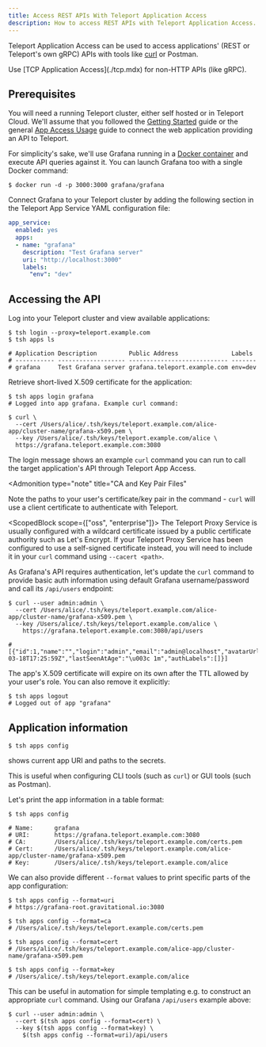 ```yaml
---
title: Access REST APIs With Teleport Application Access
description: How to access REST APIs with Teleport Application Access.
---
```


Teleport Application Access can be used to access applications' (REST or Teleport's own gRPC) APIs with
tools like [curl](https://man7.org/linux/man-pages/man1/curl.1.html) or Postman.

<Admonition type="note" title="Non-HTTP API Support">
Use [TCP Application Access](./tcp.mdx) for non-HTTP APIs (like gRPC).
</Admonition>

## Prerequisites

You will need a running Teleport cluster, either self hosted or in Teleport Cloud.
We'll assume that you followed the [Getting Started](../getting-started.mdx)
guide or the general [App Access Usage](./connecting-apps.mdx) guide to connect the web application providing an API to Teleport.

For simplicity's sake, we'll use Grafana running in a
[Docker container](https://grafana.com/docs/grafana/latest/installation/docker/)
and execute API queries against it. You can launch Grafana too with a single Docker
command:

```code
$ docker run -d -p 3000:3000 grafana/grafana
```

Connect Grafana to your Teleport cluster by adding the following section in
the Teleport App Service YAML configuration file:

```yaml
app_service:
  enabled: yes
  apps:
  - name: "grafana"
    description: "Test Grafana server"
    uri: "http://localhost:3000"
    labels:
      "env": "dev"
```

## Accessing the API

Log into your Teleport cluster and view available applications:

```code
$ tsh login --proxy=teleport.example.com
$ tsh apps ls

# Application Description         Public Address               Labels
# ----------- ------------------- ---------------------------- -------
# grafana     Test Grafana server grafana.teleport.example.com env=dev
```

Retrieve short-lived X.509 certificate for the application:

```code
$ tsh apps login grafana
# Logged into app grafana. Example curl command:

$ curl \
  --cert /Users/alice/.tsh/keys/teleport.example.com/alice-app/cluster-name/grafana-x509.pem \
  --key /Users/alice/.tsh/keys/teleport.example.com/alice \
  https://grafana.teleport.example.com:3080
```

The login message shows an example `curl` command you can run to call the
target application's API through Teleport App Access.

<Admonition
  type="note"
  title="CA and Key Pair Files"
>
  Note the paths to your user's certificate/key pair in the command - `curl` will use a client certificate to authenticate with Teleport.
  
  <ScopedBlock scope={["oss", "enterprise"]}>
    The Teleport Proxy Service is usually configured with a wildcard certificate issued by a public certificate authority such as Let's Encrypt. If your Teleport Proxy Service has been configured to use a self-signed certificate instead, you will need to include it in your `curl` command using `--cacert <path>`.
  </ScopedBlock>
</Admonition>

As Grafana's API requires authentication, let's update the `curl` command to
provide basic auth information using default Grafana username/password and
call its `/api/users` endpoint:

```code
$ curl --user admin:admin \
  --cert /Users/alice/.tsh/keys/teleport.example.com/alice-app/cluster-name/grafana-x509.pem \
  --key /Users/alice/.tsh/keys/teleport.example.com/alice \
    https://grafana.teleport.example.com:3080/api/users

# [{"id":1,"name":"","login":"admin","email":"admin@localhost","avatarUrl":"/avatar/46d229b033af06a191ff2267bca9ae56","isAdmin":true,"isDisabled":false,"lastSeenAt":"2021-03-18T17:25:59Z","lastSeenAtAge":"\u003c 1m","authLabels":[]}]
```

The app's X.509 certificate will expire on its own after the TTL allowed by
your user's role. You can also remove it explicitly:

```code
$ tsh apps logout
# Logged out of app "grafana"
```

## Application information

```code
$ tsh apps config
```

shows current app URI and paths to the secrets.

This is useful when configuring CLI tools (such as `curl`) or GUI tools (such as Postman).

Let's print the app information in a table format:

```code
$ tsh apps config

# Name:      grafana
# URI:       https://grafana.teleport.example.com:3080
# CA:        /Users/alice/.tsh/keys/teleport.example.com/certs.pem
# Cert:      /Users/alice/.tsh/keys/teleport.example.com/alice-app/cluster-name/grafana-x509.pem
# Key:       /Users/alice/.tsh/keys/teleport.example.com/alice
```

We can also provide different `--format` values to print specific parts
of the app configuration:

```code
$ tsh apps config --format=uri
# https://grafana-root.gravitational.io:3080

$ tsh apps config --format=ca
# /Users/alice/.tsh/keys/teleport.example.com/certs.pem

$ tsh apps config --format=cert
# /Users/alice/.tsh/keys/teleport.example.com/alice-app/cluster-name/grafana-x509.pem

$ tsh apps config --format=key
# /Users/alice/.tsh/keys/teleport.example.com/alice
```

This can be useful in automation for simple templating e.g. to construct an
appropriate `curl` command. Using our Grafana `/api/users` example above:

```code
$ curl --user admin:admin \
  --cert $(tsh apps config --format=cert) \
  --key $(tsh apps config --format=key) \
    $(tsh apps config --format=uri)/api/users
```
